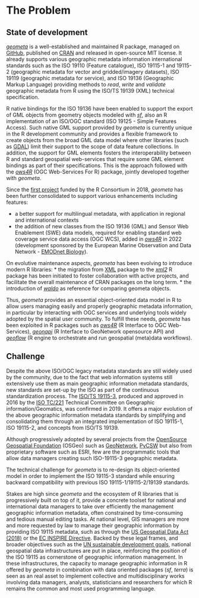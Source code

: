 # The Problem

## State of development

[_geometa_](https://cran.r-project.org/package=geometa) is a well-established and maintained R package, managed on [GitHub](https://github.com/eblondel/geometa), published on [CRAN](https://cran.r-project.org/package=geometa) and released in open-source MIT license. It already supports various geographic metadata information international standards such as the ISO 19110 (Feature catalogue), ISO 19115-1 and 19115-2 (geographic metadata for vector and gridded/imagery datasets), ISO 19119 (geographic metadata for service), and ISO 19136 (Geographic Markup Language) providing methods to _read_, _write_ and _validate_ geographic metadata from R using the ISO/TS 19139 (XML) technical specification. 

R native bindings for the ISO 19136 have been enabled to support the export of GML objects from geometry objects modeled with [_sf_](https://cran.r-project.org/package=sf), also an R implementation of an ISO/OGC standard (ISO 19125 - Simple Features Access). Such native GML support provided by _geometa_ is currently unique in the R development community and provides a flexible framework to create objects from the broad GML data model where other libraries (such as [GDAL](https://gdal.org/drivers/vector/gml.html)) limit their support to the scope of data feature collections. In addition, the support for GML elements fosters the interoperability between R and standard geospatial web-services that require some GML element bindings as part of their specifications. This is the approach followed with the [_ows4R_](https://cran.r-project.org/package=ows4R) (OGC Web-Services For R) package, jointly developed together with _geometa_.

Since the [first project](https://www.r-consortium.org/projects/awarded-projects/2018-group-2#strengthening+of+r+in+support+of+spatial+data+infrastructures+management+:+geometa+and+ows4r+r+packages) funded by the R Consortium in 2018, _geometa_ has been further consolidated to support various enhancements including features:

* a better support for multilingual metadata, with application in regional and international contexts
* the addition of new classes from the ISO 19136 (GML) and Sensor Web Enablement (SWE) data models, required for enabling standard web coverage service data access (OGC WCS), added in [_ows4R_](https://cran.r-project.org/package=ows4R) in 2022 (development sponsored by the European Marine Observation and Data Network - [EMODnet Biology](https://emodnet.ec.europa.eu/en/biology)).

On evolutive maintenance aspects, _geometa_ has been evolving to introduce modern R libraries:
* the migration from [XML](https://cran.r-project.org/package=XML) package to the [_xml2_](https://github.com/r-lib/xml2) R package has been initiated to foster collaboration with active projects, and facilitate the overall maintenance of CRAN packages on the long term.
* the introduction of [_waldo_](https://waldo.r-lib.org/) as reference for comparing geometa objects.

Thus, _geometa_ provides an essential object-oriented data model in R to allow users managing easily and properly geographic metadata information, in particular by interacting with OGC services and underlying tools widely adopted by the spatial user community. To fulfill these needs, _geometa_ has been exploited in R packages such as [_ows4R_](https://cran.r-project.org/package=ows4R) (R Interface to OGC Web-Services), [_geonapi_](https://cran.r-project.org/package=geonapi) (R Interface to GeoNetwork opensource API) and [_geoflow_](https://github.com/r-geoflow/geoflow) (R engine to orchestrate and run geospatial (meta)data workflows).


## Challenge

Despite the above ISO/OGC legacy metadata standards are still widely used by the community, due to the fact that web information systems still extensively use them as main geographic information metadata standards, new standards are set-up by the ISO as part of the continuous standardization process. The [ISO/TS 19115-3](https://www.iso.org/standard/32579.html), produced and approved in 2016 by the [ISO TC/221](https://www.iso.org/fr/committee/54904.html) Technical Committee on Geographic information/Geomatics, was confirmed in 2019. It offers a major evolution of the above geographic information metadata standards by simplifying and consolidating them through an integrated implementation of ISO 19115-1, ISO 19115-2, and concepts from ISO/TS 19139.

Although progressively adopted by several projects from the [OpenSource Geospatial Foundation](https://www.osgeo.org/) (OSGeo) such as [GeoNetwork](https://www.osgeo.org/projects/geonetwork/), [PyCSW](https://www.osgeo.org/projects/pycsw/) but also from proprietary software such as ESRI, few are the programmatic tools that allow data managers creating such ISO-19115-3 geographic metadata.

The technical challenge for _geometa_ is to re-design its object-oriented model in order to implement the ISO 19115-3 standard while ensuring backward compatibility with previous ISO 19115-1/19115-2/19139 standards.

Stakes are high since _geometa_ and the ecosystem of R libraries that is progressively built on top of it, provide a concrete toolset for national and international data managers to take over efficiently the management geographic information metadata, often constrained by time-consuming and tedious manual editing tasks. At national level, GIS managers are more and more requested by law to manage their geographic information by providing ISO 19115 metadata, such as through the [US Geospatial Data Act (2018)](https://www.fgdc.gov/gda/online) or the [EC INSPIRE Directive](https://inspire.ec.europa.eu/). Backed by these legal frames, and broader objectives such as the [UN sustainable development goals](https://sdgs.un.org/goals), national geospatial data infrastructures are put in place, reinforcing the position of the ISO 19115 as cornerstone of geographic information management. In these infrastructures, the capacity to manage geographic information in R offered by _geometa_ in combination with data oriented packages (_sf_, _terra_) is seen as an real asset to implement collective and multidisciplinary works involving data managers, analysts, statisticians and researchers for which R remains the common and most used programming language.
